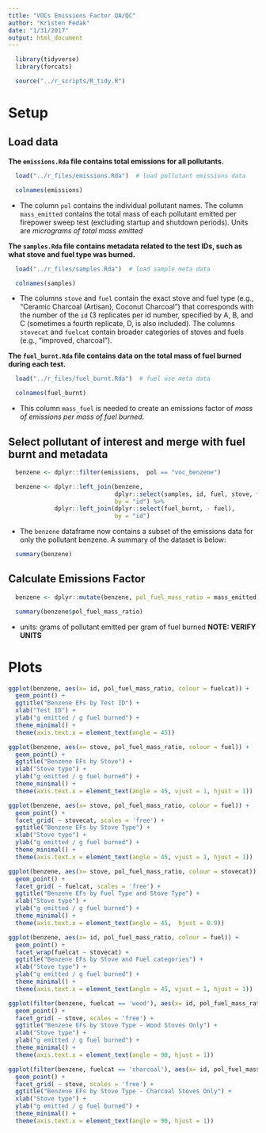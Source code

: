 ```yaml
---
title: "VOCs Emissions Factor QA/QC"
author: "Kristen Fedak"
date: "1/31/2017"
output: html_document
---
```


```r
  library(tidyverse)
  library(forcats)
```

```r
  source("../r_scripts/R_tidy.R")
```

# Setup

## Load data

**The `emissions.Rda` file contains total emissions for all pollutants.** 

```r
  load("../r_files/emissions.Rda")  # load pollutant emissions data
```

```r
  colnames(emissions)
```

* The column `pol` contains the individual pollutant names. The column `mass_emitted` contains the total mass of each pollutant emitted per firepower sweep test (excluding startup and shutdown periods). Units are $micrograms$ $of$ $total$ $mass$ $emitted$


**The `samples.Rda` file contains metadata related to the test IDs, such as what stove and fuel type was burned.**

```r
  load("../r_files/samples.Rda")  # load sample meta data
```

```r
  colnames(samples)
```

* The columns `stove` and `fuel` contain the exact stove and fuel type (e.g., "Ceramic Charcoal (Artisan), Coconut Charcoal") that corresponds with the number of the `id` (3 replicates per id number, specified by A, B, and C (sometimes a fourth replicate, D, is also included). The columns `stovecat` and `fuelcat` contain broader categories of stoves and fuels (e.g., "improved, charcoal").

**The `fuel_burnt.Rda` file contains data on the total mass of fuel burned during each test.**

```r
  load("../r_files/fuel_burnt.Rda")  # fuel use meta data
```

```r
  colnames(fuel_burnt)
```

* This column `mass_fuel` is needed to create an emissions factor of $mass$ $of$ $emissions$ $per$ $mass$ $of$ $fuel$ $burned$.

## Select pollutant of interest and merge with fuel burnt and metadata 

```r
  benzene <- dplyr::filter(emissions,  pol == "voc_benzene")
```

```r
  benzene <- dplyr::left_join(benzene, 
                              dplyr::select(samples, id, fuel, stove, fuelcat, stovecat),
                              by = "id") %>%
             dplyr::left_join(dplyr::select(fuel_burnt, - fuel),
                              by = "id")
```

* The `benzene` dataframe now contains a subset of the emissions data for only the pollutant benzene. A summary of the dataset is below:  

```r
  summary(benzene)
```

## Calculate Emissions Factor

```r
  benzene <- dplyr::mutate(benzene, pol_fuel_mass_ratio = mass_emitted * 1e-6 / mass_fuel)  # ug * 1e-6 / g
```

```r
  summary(benzene$pol_fuel_mass_ratio)
```

* units: grams of pollutant emitted per gram of fuel burned **NOTE: VERIFY UNITS**

# Plots

```r
ggplot(benzene, aes(x= id, pol_fuel_mass_ratio, colour = fuelcat)) +
  geom_point() +
  ggtitle("Benzene EFs by Test ID") +
  xlab("Test ID") +
  ylab("g emitted / g fuel burned") +
  theme_minimal() +
  theme(axis.text.x = element_text(angle = 45))
```

```r
ggplot(benzene, aes(x= stove, pol_fuel_mass_ratio, colour = fuel)) +
  geom_point() +
  ggtitle("Benzene EFs by Stove") +
  xlab("Stove type") +
  ylab("g emitted / g fuel burned") +
  theme_minimal() +
  theme(axis.text.x = element_text(angle = 45, vjust = 1, hjust = 1))
```

```r
ggplot(benzene, aes(x= stove, pol_fuel_mass_ratio, colour = fuel)) +
  geom_point() +
  facet_grid( ~ stovecat, scales = 'free') +
  ggtitle("Benzene EFs by Stove Type") +
  xlab("Stove type") +
  ylab("g emitted / g fuel burned") +
  theme_minimal() +
  theme(axis.text.x = element_text(angle = 45, vjust = 1, hjust = 1))
```


```r
ggplot(benzene, aes(x= stove, pol_fuel_mass_ratio, colour = stovecat)) +
  geom_point() +
  facet_grid( ~ fuelcat, scales = 'free') +
  ggtitle("Benzene EFs by Fuel Type and Stove Type") +
  xlab("Stove type") +
  ylab("g emitted / g fuel burned") +
  theme_minimal() +
  theme(axis.text.x = element_text(angle = 45,  hjust = 0.9))
```


```r
ggplot(benzene, aes(x= id, pol_fuel_mass_ratio, colour = fuel)) +
  geom_point() +
  facet_wrap(fuelcat ~ stovecat) +
  ggtitle("Benzene EFs by Stove and Fuel categories") +
  xlab("Stove type") +
  ylab("g emitted / g fuel burned") +
  theme_minimal() +
  theme(axis.text.x = element_text(angle = 45, vjust = 1, hjust = 1))
```


```r
ggplot(filter(benzene, fuelcat == 'wood'), aes(x= id, pol_fuel_mass_ratio, colour = fuel)) +
  geom_point() +
  facet_grid( ~ stove, scales = 'free') +
  ggtitle("Benzene EFs by Stove Type - Wood Stoves Only") +
  xlab("Stove type") +
  ylab("g emitted / g fuel burned") +
  theme_minimal() +
  theme(axis.text.x = element_text(angle = 90, hjust = 1))
```



```r
ggplot(filter(benzene, fuelcat == 'charcoal'), aes(x= id, pol_fuel_mass_ratio, colour = fuel)) +
  geom_point() +
  facet_grid( ~ stove, scales = 'free') +
  ggtitle("Benzene EFs by Stove Type - Charcoal Stoves Only") +
  xlab("Stove type") +
  ylab("g emitted / g fuel burned") +
  theme_minimal() +
  theme(axis.text.x = element_text(angle = 90, hjust = 1))
```


